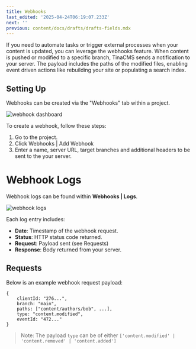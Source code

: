 ```yaml
---
title: Webhooks
last_edited: '2025-04-24T06:19:07.233Z'
next: ''
previous: content/docs/drafts/drafts-fields.mdx
---
```


If you need to automate tasks or trigger external processes when your content
is updated, you can leverage the webhooks feature. When content is pushed
or modified to a specific branch, TinaCMS sends a notification to your
server. The payload includes the paths of the modified files, enabling event driven actions like rebuilding your site or populating a search index.

## Setting Up

Webhooks can be created via the "Webhooks" tab within a project.

![webhook dashboard](/img/docs/tinacloud/webhooks/webhooks-dashboard.png)

To create a webhook, follow these steps:

1. Go to the project.
2. Click Webhooks | Add Webhook
3. Enter a name, server URL, target branches and additional headers to be sent to the your server.

# Webhook Logs

Webhook logs can be found within **Webhooks | Logs**.

![webhook logs](/img/docs/tinacloud/webhooks/webhook-logs.png)

Each log entry includes:
- **Date**: Timestamp of the webhook request.
- **Status**: HTTP status code returned.
- **Request**: Payload sent (see Requests)
- **Response**: Body returned from your server.

## Requests

Below is an example webhook request payload:

```
{
    clientId: "276...",
    branch: "main",
    paths: ["content/authors/bob", ...],
    type: "content.modified",
    eventId: "472..."
}
```

> Note: The payload `type` can be of either `['content.modified' |
> 'content.removed' | 'content.added']`
